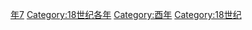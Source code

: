 {{Catnav|頁面分類|历史|歷史時代|年|18世纪各年}}
{{Commons category|1717}}

[[Category:1710年代|年7]]
[[Category:18世纪各年|Category:18世纪各年]]
[[Category:酉年|Category:酉年]]
[[Category:18世纪|Category:18世纪]]